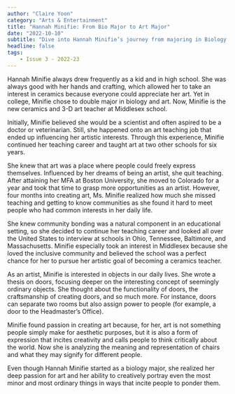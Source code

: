 ```yaml
---
author: "Claire Yoon"
category: "Arts & Entertainment"
title: "Hannah Minifie: From Bio Major to Art Major"
date: "2022-10-10"
subtitle: "Dive into Hannah Minifie’s journey from majoring in Biology to becoming an art teacher."
headline: false
tags:
    - Issue 3 - 2022-23
---
```


Hannah Minifie always drew frequently as a kid and in high school. She was always good with her hands and crafting, which allowed her to take an interest in ceramics because everyone could appreciate her art. Yet in college, Minifie chose to double major in biology and art. Now, Minifie is the new ceramics and 3-D art teacher at Middlesex school.

Initially, Minifie believed she would be a scientist and often aspired to be a doctor or veterinarian. Still, she happened onto an art teaching job that ended up influencing her artistic interests. Through this experience, Minifie continued her teaching career and taught art at two other schools for six years. 

She knew that art was a place where people could freely express themselves. Influenced by her dreams of being an artist, she quit teaching. After attaining her MFA at Boston University, she moved to Colorado for a year and took that time to grasp more opportunities as an artist. However, four months into creating art, Ms. Minifie realized how much she missed teaching and getting to know communities as she found it hard to meet people who had common interests in her daily life. 

She knew community bonding was a natural component in an educational setting, so she decided to continue her teaching career and looked all over the United States to interview at schools in Ohio, Tennessee, Baltimore, and Massachusetts. Minifie especially took an interest in Middlesex because she loved the inclusive community and believed the school was a perfect chance for her to pursue her artistic goal of becoming a ceramics teacher. 

As an artist, Minifie is interested in objects in our daily lives. She wrote a thesis on doors, focusing deeper on the interesting concept of seemingly ordinary objects. She thought about the functionality of doors, the craftsmanship of creating doors, and so much more. For instance, doors can separate two rooms but also assign power to people (for example, a door to the Headmaster’s Office). 

Minifie found passion in creating art because, for her, art is not something people simply make for aesthetic purposes, but it is also a form of expression that incites creativity and calls people to think critically about the world. Now she is analyzing the meaning and representation of chairs and what they may signify for different people. 

Even though Hannah Minifie started as a biology major, she realized her deep passion for art and her ability to creatively portray even the most minor and most ordinary things in ways that incite people to ponder them. 
